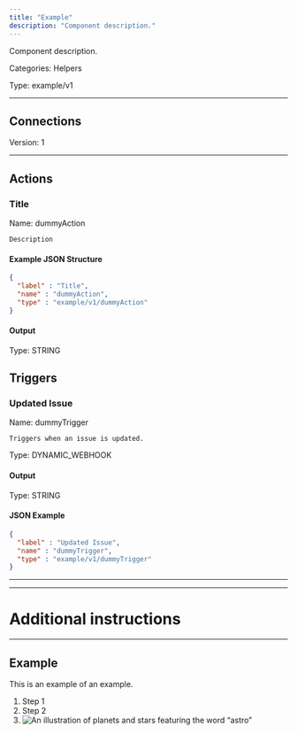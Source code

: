 ```yaml
---
title: "Example"
description: "Component description."
---
```


Component description.


Categories: Helpers


Type: example/v1

<hr />



## Connections

Version: 1





<hr />



## Actions


### Title
Name: dummyAction

`Description`

#### Example JSON Structure
```json
{
  "label" : "Title",
  "name" : "dummyAction",
  "type" : "example/v1/dummyAction"
}
```

#### Output



Type: STRING










## Triggers


### Updated Issue
Name: dummyTrigger

`Triggers when an issue is updated.`

Type: DYNAMIC_WEBHOOK


#### Output



Type: STRING





#### JSON Example
```json
{
  "label" : "Updated Issue",
  "name" : "dummyTrigger",
  "type" : "example/v1/dummyTrigger"
}
```


<hr />

<hr />

# Additional instructions
<hr />

## Example

This is an example of an example. 

1. Step 1
2. Step 2
3. ![An illustration of planets and stars featuring the word “astro”](https://raw.githubusercontent.com/withastro/docs/main/public/default-og-image.png)
